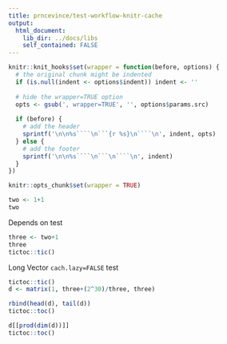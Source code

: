 ```yaml
---
title: prncevince/test-workflow-knitr-cache
output:
  html_document:
    lib_dir: ../docs/libs
    self_contained: FALSE
---
```


```r
knitr::knit_hooks$set(wrapper = function(before, options) {
  # the original chunk might be indented
  if (is.null(indent <- options$indent)) indent <- ''
  
  # hide the wrapper=TRUE option
  opts <- gsub(', wrapper=TRUE', '', options$params.src)
  
  if (before) {
    # add the header
    sprintf('\n\n%s````\n```{r %s}\n````\n', indent, opts)
  } else {
    # add the footer
    sprintf('\n\n%s````\n```\n````\n', indent)
  }
})

knitr::opts_chunk$set(wrapper = TRUE)
```

```r
two <- 1+1
two
```

Depends on test

```r
three <- two+1
three
tictoc::tic()
```

Long Vector `cach.lazy=FALSE` test

```r
tictoc::tic()
d <- matrix(1, three+(2^30)/three, three)

rbind(head(d), tail(d))
tictoc::toc()
```

```r
d[[prod(dim(d))]]
tictoc::toc()
```

